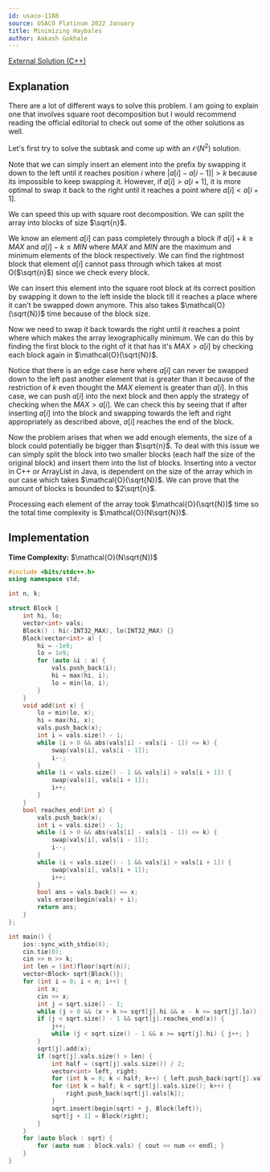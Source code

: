 ```yaml
---
id: usaco-1188
source: USACO Platinum 2022 January
title: Minimizing Haybales
author: Aakash Gokhale
---
```


[External Solution (C++)](http://www.usaco.org/current/data/sol_prob1_platinum_jan22.html)

## Explanation

There are a lot of different ways to solve this problem. I am going to explain one that involves square root decomposition but I would recommend reading the official editorial to check out some of the other solutions as well.

Let's first try to solve the subtask and come up with an $\mathcal{O}(N^2)$ solution.

Note that we can simply insert an element into the prefix by swapping it down to the left until it reaches position $i$ where $|a[i] - a[i - 1]| > k$ because its impossible to keep swapping it. However, if $a[i] > a[i + 1]$, it is more optimal to swap it back to the right until it reaches a point where $a[i] < a[i + 1]$.

We can speed this up with square root decomposition. We can split the array into blocks of size $\sqrt{n}$.

We know an element $a[i]$ can pass completely through a block if $a[i] + k \ge MAX$ and $a[i] - k \le MIN$ where $MAX$ and $MIN$ are the maximum and minimum elements of the block respectively. We can find the rightmost block that element $a[i]$ cannot pass through which takes at most O($\sqrt{n}$) since we check every block.

We can insert this element into the square root block at its correct position by swapping it down to the left inside the block till it reaches a place where it can't be swapped down anymore. This also takes $\mathcal{O}(\sqrt{N})$ time because of the block size.

Now we need to swap it back towards the right until it reaches a point where which makes the array lexographically minimum. We can do this by finding the first block to the right of it that has it's $MAX > a[i]$ by checking each block again in $\mathcal{O}(\sqrt{N})$.

Notice that there is an edge case here where $a[i]$ can never be swapped down to the left past another element that is greater than it because of the restriction of $k$ even thought the $MAX$ element is greater than $a[i]$. In this case, we can push $a[i]$ into the next block and then apply the strategy of checking when the $MAX > a[i]$. We can check this by seeing that if after inserting $a[i]$ into the block and swapping towards the left and right appropriately as described above, $a[i]$ reaches the end of the block.

Now the problem arises that when we add enough elements, the size of a block could potentially be bigger than $\sqrt{n}$. To deal with this issue we can simply split the block into two smaller blocks (each half the size of the original block) and insert them into the list of blocks. Inserting into a vector in C++ or ArrayList in Java, is dependent on the size of the array which in our case which takes $\mathcal{O}(\sqrt{N})$. We can prove that the amount of blocks is bounded to $2\sqrt{n}$.

Processing each element of the array took $\mathcal{O}(\sqrt{N})$ time so the total time complexity is $\mathcal{O}(N\sqrt{N})$.

## Implementation

**Time Complexity:** $\mathcal{O}(N\sqrt{N})$

<LanguageSection>

<CPPSection>

```cpp
#include <bits/stdc++.h>
using namespace std;

int n, k;

struct Block {
	int hi, lo;
	vector<int> vals;
	Block() : hi(-INT32_MAX), lo(INT32_MAX) {}
	Block(vector<int> a) {
		hi = -1e9;
		lo = 1e9;
		for (auto &i : a) {
			vals.push_back(i);
			hi = max(hi, i);
			lo = min(lo, i);
		}
	}
	void add(int x) {
		lo = min(lo, x);
		hi = max(hi, x);
		vals.push_back(x);
		int i = vals.size() - 1;
		while (i > 0 && abs(vals[i] - vals[i - 1]) <= k) {
			swap(vals[i], vals[i - 1]);
			i--;
		}
		while (i < vals.size() - 1 && vals[i] > vals[i + 1]) {
			swap(vals[i], vals[i + 1]);
			i++;
		}
	}
	bool reaches_end(int x) {
		vals.push_back(x);
		int i = vals.size() - 1;
		while (i > 0 && abs(vals[i] - vals[i - 1]) <= k) {
			swap(vals[i], vals[i - 1]);
			i--;
		}
		while (i < vals.size() - 1 && vals[i] > vals[i + 1]) {
			swap(vals[i], vals[i + 1]);
			i++;
		}
		bool ans = vals.back() == x;
		vals.erase(begin(vals) + i);
		return ans;
	}
};

int main() {
	ios::sync_with_stdio(0);
	cin.tie(0);
	cin >> n >> k;
	int len = (int)floor(sqrt(n));
	vector<Block> sqrt{Block()};
	for (int i = 0; i < n; i++) {
		int x;
		cin >> x;
		int j = sqrt.size() - 1;
		while (j > 0 && (x + k >= sqrt[j].hi && x - k <= sqrt[j].lo)) { j--; }
		if (j < sqrt.size() - 1 && sqrt[j].reaches_end(x)) {
			j++;
			while (j < sqrt.size() - 1 && x >= sqrt[j].hi) { j++; }
		}
		sqrt[j].add(x);
		if (sqrt[j].vals.size() > len) {
			int half = (sqrt[j].vals.size()) / 2;
			vector<int> left, right;
			for (int k = 0; k < half; k++) { left.push_back(sqrt[j].vals[k]); }
			for (int k = half; k < sqrt[j].vals.size(); k++) {
				right.push_back(sqrt[j].vals[k]);
			}
			sqrt.insert(begin(sqrt) + j, Block(left));
			sqrt[j + 1] = Block(right);
		}
	}
	for (auto block : sqrt) {
		for (auto num : block.vals) { cout << num << endl; }
	}
}
```

</CPPSection>

</LanguageSection>
